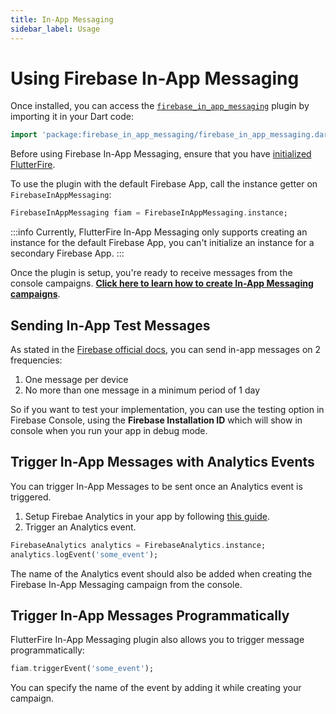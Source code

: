 ```yaml
---
title: In-App Messaging
sidebar_label: Usage
---
```


# Using Firebase In-App Messaging

Once installed, you can access the [`firebase_in_app_messaging`](!firebase_in_app_messaging) plugin by importing it in your Dart code:

```dart
import 'package:firebase_in_app_messaging/firebase_in_app_messaging.dart';
```

Before using Firebase In-App Messaging, ensure that you have [initialized FlutterFire](../overview.mdx#initializing-flutterfire).

To use the plugin with the default Firebase App, call the instance getter on `FirebaseInAppMessaging`:

```dart
FirebaseInAppMessaging fiam = FirebaseInAppMessaging.instance;
```

:::info
Currently, FlutterFire In-App Messaging only supports creating an instance for the default Firebase App,
you can't initialize an instance for a secondary Firebase App.
:::

Once the plugin is setup, you're ready to receive messages from the console campaigns.
**[Click here to learn how to create In-App Messaging campaigns](https://firebase.google.com/docs/in-app-messaging/compose-campaign)**.

## Sending In-App Test Messages

As stated in the [Firebase official docs](https://firebase.google.com/docs/in-app-messaging/get-started?authuser=0&platform=android#send_a_test_message), you can send in-app messages on 2 frequencies:

1. One message per device
2. No more than one message in a minimum period of 1 day

So if you want to test your implementation, you can use the testing option in Firebase Console,
using the **Firebase Installation ID** which will show in console when you run your app in debug mode.

## Trigger In-App Messages with Analytics Events

You can trigger In-App Messages to be sent once an Analytics event is triggered.

1. Setup Firebae Analytics in your app by following [this guide](../analytics/overview.mdx#initializing-flutterfire).
2. Trigger an Analytics event.

```dart
FirebaseAnalytics analytics = FirebaseAnalytics.instance;
analytics.logEvent('some_event');
```

The name of the Analytics event should also be added when creating the Firebase In-App Messaging campaign from the console.

## Trigger In-App Messages Programmatically

FlutterFire In-App Messaging plugin also allows you to trigger message programmatically:

```dart
fiam.triggerEvent('some_event');
```

You can specify the name of the event by adding it while creating your campaign.
